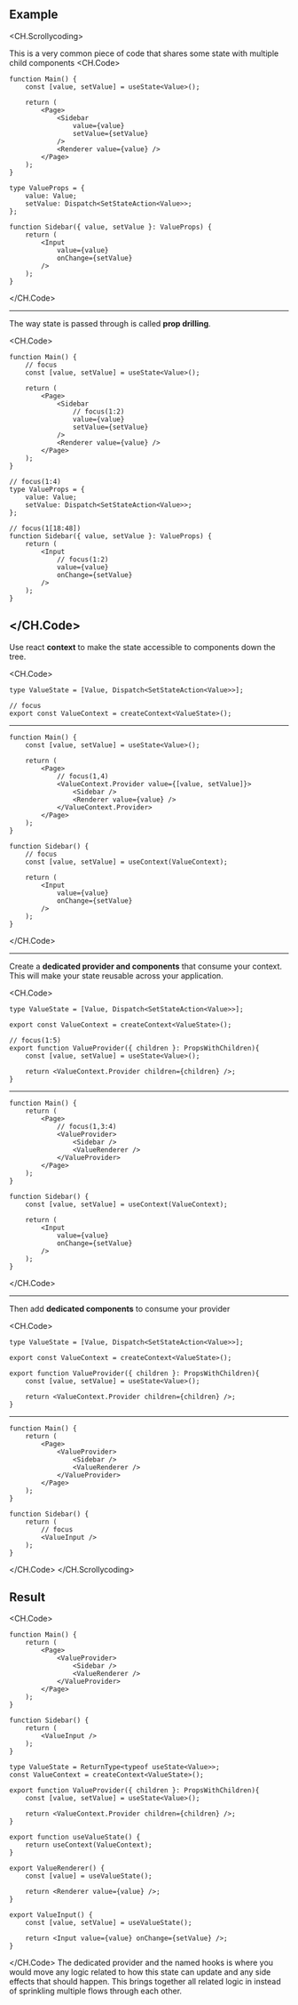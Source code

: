 
## Example

<CH.Scrollycoding>

This is a very common piece of code that shares some state with multiple child components
<CH.Code>
``` tsx index.tsx
function Main() {
    const [value, setValue] = useState<Value>();

    return (
        <Page>
            <Sidebar
                value={value} 
                setValue={setValue}
            />
            <Renderer value={value} />
        </Page>
    );
}

type ValueProps = { 
    value: Value;
    setValue: Dispatch<SetStateAction<Value>>;
};

function Sidebar({ value, setValue }: ValueProps) {
    return (
        <Input 
            value={value} 
            onChange={setValue} 
        />
    );
}
```
</CH.Code>

---

The way state is passed through is called **prop drilling**.

<CH.Code>
``` tsx index.tsx
function Main() {
    // focus
    const [value, setValue] = useState<Value>();

    return (
        <Page>
            <Sidebar
                // focus(1:2)
                value={value} 
                setValue={setValue}
            />
            <Renderer value={value} />
        </Page>
    );
}

// focus(1:4)
type ValueProps = { 
    value: Value;
    setValue: Dispatch<SetStateAction<Value>>;
};

// focus(1[18:48])
function Sidebar({ value, setValue }: ValueProps) {
    return (
        <Input 
            // focus(1:2)
            value={value} 
            onChange={setValue} 
        />
    );
}
```
</CH.Code>
---
Use react **context** to make the state accessible to components down the tree. 

<CH.Code>
``` tsx valueContext.tsx
type ValueState = [Value, Dispatch<SetStateAction<Value>>];

// focus
export const ValueContext = createContext<ValueState>();
```
---
``` tsx index.tsx
function Main() {
    const [value, setValue] = useState<Value>();

    return (
        <Page>
            // focus(1,4)
            <ValueContext.Provider value={[value, setValue]}>
                <Sidebar />
                <Renderer value={value} />
            </ValueContext.Provider>
        </Page>
    );
}

function Sidebar() {
    // focus
    const [value, setValue] = useContext(ValueContext);

    return (
        <Input 
            value={value} 
            onChange={setValue} 
        />
    );
}
```
</CH.Code>

---
Create a **dedicated provider and components** that consume your context. This will make your state reusable across your application.

<CH.Code>
``` tsx valueContext.tsx
type ValueState = [Value, Dispatch<SetStateAction<Value>>];

export const ValueContext = createContext<ValueState>();

// focus(1:5)
export function ValueProvider({ children }: PropsWithChildren){
    const [value, setValue] = useState<Value>();

    return <ValueContext.Provider children={children} />;
}
```
---
``` tsx index.tsx
function Main() {
    return (
        <Page>
			// focus(1,3:4)
            <ValueProvider>
                <Sidebar />
                <ValueRenderer />
            </ValueProvider>
        </Page>
    );
}

function Sidebar() {
    const [value, setValue] = useContext(ValueContext);

    return (
        <Input 
            value={value} 
            onChange={setValue} 
        />
    );
}
```
</CH.Code>

---

Then add **dedicated components** to consume your provider

<CH.Code>
``` tsx valueContext.tsx
type ValueState = [Value, Dispatch<SetStateAction<Value>>];

export const ValueContext = createContext<ValueState>();

export function ValueProvider({ children }: PropsWithChildren){
    const [value, setValue] = useState<Value>();

    return <ValueContext.Provider children={children} />;
}
```
---
``` tsx index.tsx
function Main() {
    return (
        <Page>
            <ValueProvider>
                <Sidebar />
                <ValueRenderer />
            </ValueProvider>
        </Page>
    );
}

function Sidebar() {
    return (
		// focus
        <ValueInput />
    );
}
```
</CH.Code>
</CH.Scrollycoding>

## Result
<CH.Code>
``` tsx index.tsx
function Main() {
    return (
        <Page>
            <ValueProvider>
                <Sidebar />
                <ValueRenderer />
            </ValueProvider>
        </Page>
    );
}

function Sidebar() {
    return (
        <ValueInput />
    );
}
```

``` tsx valueContext.tsx
type ValueState = ReturnType<typeof useState<Value>>;
const ValueContext = createContext<ValueState>();

export function ValueProvider({ children }: PropsWithChildren){
    const [value, setValue] = useState<Value>();

    return <ValueContext.Provider children={children} />;
}

export function useValueState() {
    return useContext(ValueContext);
}

export ValueRenderer() {
    const [value] = useValueState();

    return <Renderer value={value} />;
}

export ValueInput() {
    const [value, setValue] = useValueState();

    return <Input value={value} onChange={setValue} />;
}
```
</CH.Code>
The dedicated provider and the named hooks is where you would move any logic related to how this state can update and any side effects that should happen. This brings together all related logic in instead of sprinkling multiple flows through each other.
